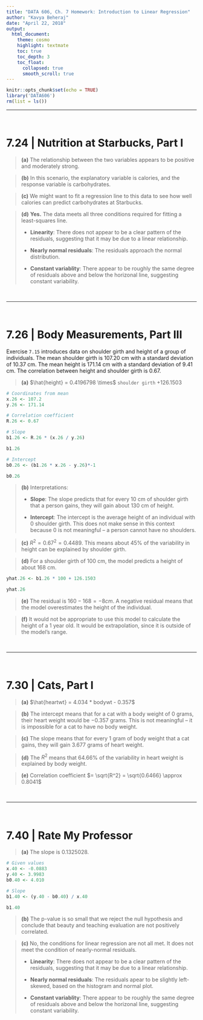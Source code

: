 ```yaml
---
title: "DATA 606, Ch. 7 Homework: Introduction to Linear Regression"
author: "Kavya Beheraj"
date: "April 22, 2018"
output: 
  html_document:
    theme: cosmo
    highlight: textmate 
    toc: true
    toc_depth: 3
    toc_float:
      collapsed: true
      smooth_scroll: true
---
```


```r
knitr::opts_chunk$set(echo = TRUE)
library('DATA606')
rm(list = ls())
```

***

<br>

# 7.24 | **Nutrition at Starbucks, Part I**

> **(a)** The relationship between the two variables appears to be positive and moderately strong.

> **(b)** In this scenario, the explanatory variable is calories, and the response variable is carbohydrates.

> **(c)** We might want to fit a regression line to this data to see how well calories can predict carbohydrates at Starbucks.

> **(d)** **Yes.** The data meets all three conditions required for fitting a least-squares line.
> 
> * **Linearity**: There does not appear to be a clear pattern of the residuals, suggesting that it may be due to a linear relationship.
> 
> * **Nearly normal residuals**: The residuals approach the normal distribution.
> 
> * **Constant variablity**: There appear to be roughly the same degree of residuals above and below the horizonal line, suggesting constant variability.

<br>

***

<br>

# 7.26 | **Body Measurements, Part III**

Exercise `7.15` introduces data on shoulder girth and height of a group of individuals. The mean shoulder girth is 107.20 cm with a standard deviation of 10.37 cm. The mean height is 171.14 cm with a standard deviation of 9.41 cm. The correlation between height and shoulder girth is 0.67.

> **(a)** $\hat{height} = 0.4196798 \times$ `shoulder girth` $+ 126.1503$

```r
# Coordinates from mean
x.26 <- 107.2
y.26 <- 171.14

# Correlation coefficient
R.26 <- 0.67

# Slope
b1.26 <- R.26 * (x.26 / y.26)

b1.26

# Intercept
b0.26 <- (b1.26 * x.26 - y.26)*-1

b0.26

```


> **(b)** Interpretations:
>
> * **Slope**: The slope predicts that for every 10 cm of shoulder girth that a person gains, they will gain about 130 cm of height.
> 
> * **Intercept**: The intercept is the average height of an individual with 0 shoulder girth. This does not make sense in this context because 0 is not meaningful -- a person cannot have no shoulders.

> **(c)** $R^2 = 0.67^2 = 0.4489$. This means about 45% of the variability in height can be explained by shoulder girth. 

> **(d)** For a shoulder girth of 100 cm, the model predicts a height of about 168 cm.

```r

yhat.26 <- b1.26 * 100 + 126.1503

yhat.26

```


> **(e)** The residual is $160 - 168 = -8 cm$. A negative residual means that the model overestimates the height of the individual.

> **(f)** It would not be appropriate to use this model to calculate the height of a 1 year old. It would be extrapolation, since it is outside of the model's range.

<br>

***

<br>

# 7.30 | **Cats, Part I**

> **(a)** $\hat{heartwt} = 4.034 * bodywt - 0.357$

> **(b)** The intercept means that for a cat with a body weight of 0 grams, their heart weight would be $-0.357$ grams. This is not meaningful -- it is impossible for a cat to have no body weight.

> **(c)** The slope means that for every 1 gram of body weight that a cat gains, they will gain 3.677 grams of heart weight.

> **(d)** The $R^2$ means that $64.66$% of the variability in heart weight is explained by body weight.

> **(e)** Correlation coefficient $= \sqrt{R^2} = \sqrt{0.6466} \approx 0.8041$

<br>

***

<br>

# 7.40 | **Rate My Professor**

> **(a)** The slope is 0.1325028.

```r
# Given values
x.40 <- -0.0883
y.40 <- 3.9983
b0.40 <- 4.010

# Slope
b1.40 <- (y.40 - b0.40) / x.40

b1.40

```

> **(b)** The p-value is so small that we reject the null hypothesis and conclude that beauty and teaching evaluation are not positively correlated.

> **(c)** No, the conditions for linear regression are not all met. It does not meet the condition of nearly-normal residuals.
> 
> * **Linearity**: There does not appear to be a clear pattern of the residuals, suggesting that it may be due to a linear relationship.
> 
> * **Nearly normal residuals**: The residuals apear to be slightly left-skewed, based on the histogram and normal plot.
> 
> * **Constant variablity**: There appear to be roughly the same degree of residuals above and below the horizonal line, suggesting constant variability.

